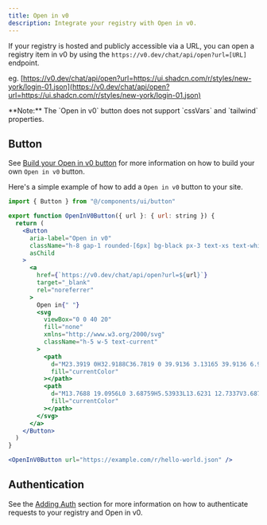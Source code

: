 ```yaml
---
title: Open in v0
description: Integrate your registry with Open in v0.
---
```


If your registry is hosted and publicly accessible via a URL, you can open a registry item in v0 by using the `https://v0.dev/chat/api/open?url=[URL]` endpoint.

eg. [https://v0.dev/chat/api/open?url=https://ui.shadcn.com/r/styles/new-york/login-01.json](https://v0.dev/chat/api/open?url=https://ui.shadcn.com/r/styles/new-york/login-01.json)

<Callout className="mt-6">
  **Note:** The `Open in v0` button does not support `cssVars` and `tailwind`
  properties.
</Callout>

## Button

See [Build your Open in v0 button](https://v0.dev/chat/button) for more information on how to build your own `Open in v0` button.

Here's a simple example of how to add a `Open in v0` button to your site.

```jsx
import { Button } from "@/components/ui/button"

export function OpenInV0Button({ url }: { url: string }) {
  return (
    <Button
      aria-label="Open in v0"
      className="h-8 gap-1 rounded-[6px] bg-black px-3 text-xs text-white hover:bg-black hover:text-white dark:bg-white dark:text-black"
      asChild
    >
      <a
        href={`https://v0.dev/chat/api/open?url=${url}`}
        target="_blank"
        rel="noreferrer"
      >
        Open in{" "}
        <svg
          viewBox="0 0 40 20"
          fill="none"
          xmlns="http://www.w3.org/2000/svg"
          className="h-5 w-5 text-current"
        >
          <path
            d="M23.3919 0H32.9188C36.7819 0 39.9136 3.13165 39.9136 6.99475V16.0805H36.0006V6.99475C36.0006 6.90167 35.9969 6.80925 35.9898 6.71766L26.4628 16.079C26.4949 16.08 26.5272 16.0805 26.5595 16.0805H36.0006V19.7762H26.5595C22.6964 19.7762 19.4788 16.6139 19.4788 12.7508V3.68923H23.3919V12.7508C23.3919 12.9253 23.4054 13.0977 23.4316 13.2668L33.1682 3.6995C33.0861 3.6927 33.003 3.68923 32.9188 3.68923H23.3919V0Z"
            fill="currentColor"
          ></path>
          <path
            d="M13.7688 19.0956L0 3.68759H5.53933L13.6231 12.7337V3.68759H17.7535V17.5746C17.7535 19.6705 15.1654 20.6584 13.7688 19.0956Z"
            fill="currentColor"
          ></path>
        </svg>
      </a>
    </Button>
  )
}
```

```jsx
<OpenInV0Button url="https://example.com/r/hello-world.json" />
```

## Authentication

See the [Adding Auth](/docs/registry/getting-started#adding-auth) section for more information on how to authenticate requests to your registry and Open in v0.
